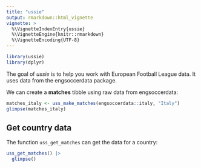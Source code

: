 ```yaml
---
title: "ussie"
output: rmarkdown::html_vignette
vignette: >
  %\VignetteIndexEntry{ussie}
  %\VignetteEngine{knitr::rmarkdown}
  %\VignetteEncoding{UTF-8}
---
```


```r
library(ussie)
library(dplyr)
```

The goal of *ussie* is to help you work with European Football League data. It uses data from the engsoccerdata package.

We can create a **matches** tibble using raw data from engsoccerdata:

```r
matches_italy <- uss_make_matches(engsoccerdata::italy, "Italy")
glimpse(matches_italy)
```

## Get country data

The function `uss_get_matches` can get the data for a country:

```r
uss_get_matches() |>
  glimpse()
```
